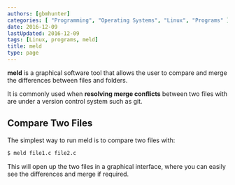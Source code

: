 ```yaml
---
authors: [gbmhunter]
categories: [ "Programming", "Operating Systems", "Linux", "Programs" ]
date: 2016-12-09
lastUpdated: 2016-12-09
tags: [Linux, programs, meld]
title: meld
type: page
---
```


<WarningIsNotes />

**meld** is a graphical software tool that allows the user to compare and merge the differences between files and folders.

It is commonly used when **resolving merge conflicts** between two files with are under a version control system such as git.

## Compare Two Files

The simplest way to run meld is to compare two files with:

```sh   
$ meld file1.c file2.c
```

This will open up the two files in a graphical interface, where you can easily see the differences and merge if required.